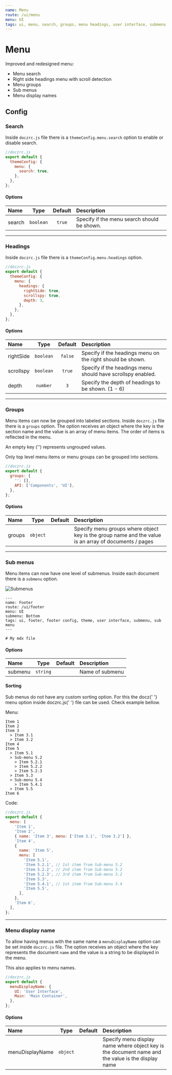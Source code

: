 ```yaml
---
name: Menu
route: /ui/menu
menu: UI
tags: ui, menu, search, groups, menu headings, user interface, submenu, sub menu, inline menu
---
```



# Menu

Improved and redesigned menu:

- Menu search
- Right side headings menu with scroll detection
- Menu groups
- Sub menus
- Menu display names

## Config

### Search

Inside `doczrc.js` file there is a `themeConfig.menu.search` option to enable or disable search.

```js
//doczrc.js
export default {
  themeConfig: {
    menu: {
      search: true,
    },
  },
};
```

#### Options

| Name   |   Type    | Default | Description                                 |
| :----- | :-------: | :-----: | :------------------------------------------ |
| search | `boolean` | `true`  | Specify if the menu search should be shown. |

<hr />

### Headings

Inside `doczrc.js` file there is a `themeConfig.menu.headings` option.

```js
//doczrc.js
export default {
  themeConfig: {
    menu: {
      headings: {
        rightSide: true,
        scrollspy: true,
        depth: 3,
      },
    },
  },
};
```

#### Options

| Name      |   Type    | Default | Description                                                 |
| :-------- | :-------: | :-----: | :---------------------------------------------------------- |
| rightSide | `boolean` | `false` | Specify if the headings menu on the right should be shown.  |
| scrollspy | `boolean` | `true`  | Specify if the headings menu should have scrollspy enabled. |
| depth     | `number`  |   `3`   | Specify the depth of headings to be shown. (1 - 6)          |

<hr />

### Groups

Menu items can now be grouped into labeled sections. Inside `doczrc.js` file there is a `groups` option.
The option receives an object where the key is the section name and the value is an array of menu items.
The order of items is reflected in the menu.

<Hint type="info">An empty key ('') represents ungrouped values.</Hint>

<Hint type="warning">
  Only top level menu items or menu groups can be grouped into sections.
</Hint>

```js
//doczrc.js
export default {
  groups: {
    '': [],
    API: ['Components', 'UI'],
  },
};
```

#### Options

| Name   |   Type   | Default | Description                                                                                           |
| :----- | :------: | :-----: | :---------------------------------------------------------------------------------------------------- |
| groups | `object` |         | Specify menu groups where object key is the group name and the value is an array of documents / pages |

<hr />

### Sub menus

Menu items can now have one level of submenus.
Inside each document there is a `submenu` option.

<img src={submenuPic} alt="Submenus" />

```mdx
---
name: Footer
route: /ui/footer
menu: UI
submenu: Bottom
tags: ui, footer, footer config, theme, user interface, submenu, sub menu
---

# My mdx file
```

#### Options

| Name    |   Type   | Default | Description     |
| :------ | :------: | :-----: | :-------------- |
| submenu | `string` |         | Name of submenu |

#### Sorting

<Hint type="warning">
  Sub menus do not have any custom sorting option. For this the docz{' '}
  <InlineCode>menu</InlineCode> option inside <InlineCode>doczrc.js</InlineCode>{' '}
  file can be used. Check example bellow.
</Hint>

Menu:

```
Item 1
Item 2
Item 3
  > Item 3.1
  > Item 3.2
Item 4
Item 5
  > Item 5.1
  > Sub-menu 5.2
    > Item 5.2.1
    > Item 5.2.2
    > Item 5.2.3
  > Item 5.3
  > Sub-menu 5.4
    > Item 5.4.1
  > Item 5.5
Item 6
```

Code:

```js
//doczrc.js
export default {
  menu: [
    'Item 1',
    'Item 2',
    { name: 'Item 3', menu: ['Item 3.1', 'Item 3.2'] },
    'Item 4',
    {
      name: 'Item 5',
      menu: [
        'Item 5.1',
        'Item 5.2.1', // 1st item from Sub-menu 5.2
        'Item 5.2.2', // 2nd item from Sub-menu 5.2
        'Item 5.2.3', // 3rd item from Sub-menu 5.2
        'Item 5.3',
        'Item 5.4.1', // 1st item from Sub-menu 5.4
        'Item 5.5',
      ],
    },
    'Item 6',
  ],
};
```

<hr />

### Menu display name

To allow having menus with the same name a `menuDisplayName` option can be set inside `doczrc.js` file.
The option receives an object where the key represents the document `name` and the value is a string to be displayed in the menu.

<Hint type="warning">
  This also applies to <InlineCode>menu</InlineCode> names.
</Hint>

```js
//doczrc.js
export default {
  menuDisplayName: {
    UI: 'User Interface',
    Main: 'Main Container',
  },
};
```

#### Options

| Name            |   Type   | Default | Description                                                                                       |
| :-------------- | :------: | :-----: | :------------------------------------------------------------------------------------------------ |
| menuDisplayName | `object` |         | Specify menu display name where object key is the document name and the value is the display name |
